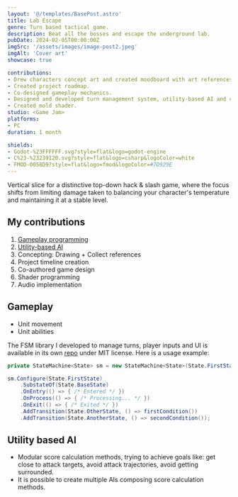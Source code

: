 ```yaml
---
layout: '@/templates/BasePost.astro'
title: Lab Escape
genre: Turn based tactical game.
description: Beat all the bosses and escape the underground lab.
pubDate: 2024-02-05T00:00:00Z
imgSrc: '/assets/images/image-post2.jpeg'
imgAlt: 'Cover art'
showcase: true

contributions:
- Drew characters concept art and created moodboard with art references.
- Created project roadmap.
- Co-designed gameplay mechanics.
- Designed and developed turn management system, utility-based AI and character abilities.
- Created mold shader.
studio: <Game Jam>
platforms:
- PC
duration: 1 month

shields:
- Godot-%23FFFFFF.svg?style=flat&logo=godot-engine
- C%23-%23239120.svg?style=flat&logo=csharp&logoColor=white
- FMOD-0058D9?style=flat&logo=fmod&logoColor=#7D929E
---
```


Vertical slice for a distinctive top-down hack & slash game, where the focus shifts from limiting
damage taken to balancing your character's temperature and maintaining it at a stable level.

<ProjectDetails
  role='Project Manager - Designer - Lead Developer'
  company={frontmatter.studio}
  platforms={frontmatter.platforms}
  time={frontmatter.duration}
/>

## My contributions

1. [Gameplay programming](#gameplay)
1. [Utility-based AI](#utility-based-ai)
1. Concepting: Drawing + Collect references
1. Project timeline creation
1. Co-authored game design
1. Shader programming
1. Audio implementation

## Gameplay
- Unit movement
- Unit abilities

The FSM library I developed to manage turns, player inputs and UI is available in its own [repo](https://github.com/ironcutter24/cs-state-machine) under MIT license.
Here is a usage example:
```csharp
private StateMachine<State> sm = new StateMachine<State>(State.FirstState);

sm.Configure(State.FirstState)
    .SubstateOf(State.BaseState)
    .OnEntry(() => { /* Entered */ })
    .OnProcess(() => { /* Processing... */ })
    .OnExit(() => { /* Exited */ })
    .AddTransition(State.OtherState, () => firstCondition())
    .AddTransition(State.AnotherState, () => secondCondition());
```

## Utility based AI
- Modular score calculation methods, trying to achieve goals like: get close to attack targets, avoid attack trajectories, avoid getting surrounded.
- It is possible to create multiple AIs composing score calculation methods.
